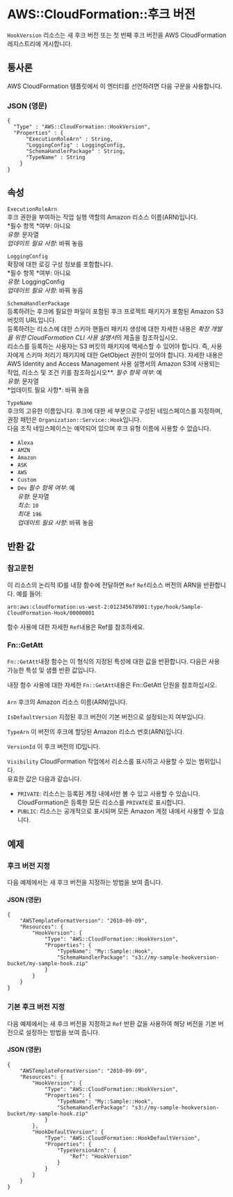 # AWS::CloudFormation::후크 버전

`HookVersion` 리소스는 새 후크 버전 또는 첫 번째 후크 버전을 AWS CloudFormation 레지스트리에 게시합니다.

## 통사론

AWS CloudFormation 템플릿에서 이 엔터티를 선언하려면 다음 구문을 사용합니다.

### JSON (영문)

```
{
  "Type" : "AWS::CloudFormation::HookVersion",
  "Properties" : {
      "ExecutionRoleArn" : String,
      "LoggingConfig" : LoggingConfig,
      "SchemaHandlerPackage" : String,
      "TypeName" : String
    }
}
```

## 속성

`ExecutionRoleArn`  
후크 권한을 부여하는 작업 실행 역할의 Amazon 리소스 이름(ARN)입니다.  
*필수 항목 *여부: 아니요  
_유형_: 문자열  
_업데이트 필요 사항_: 바꿔 놓음

`LoggingConfig`  
확장에 대한 로깅 구성 정보를 포함합니다.  
*필수 항목 *여부: 아니요  
_유형_: LoggingConfig  
_업데이트 필요 사항_: 바꿔 놓음

`SchemaHandlerPackage`  
등록하려는 후크에 필요한 파일이 포함된 후크 프로젝트 패키지가 포함된 Amazon S3 버킷의 URL입니다.  
등록하려는 리소스에 대한 스키마 핸들러 패키지 생성에 대한 자세한 내용은 *확장 개발을 위한 CloudFormation CLI 사용 설명서*의 제출을 참조하십시오.  
리소스를 등록하는 사용자는 S3 버킷의 패키지에 액세스할 수 있어야 합니다. 즉, 사용자에게 스키마 처리기 패키지에 대한 GetObject 권한이 있어야 합니다. 자세한 내용은 AWS Identity and Access Management 사용 설명서의 Amazon S3에 사용되는 작업, 리소스 및 조건 키를 참조하십시오\**.
*필수 항목 여부*: 예  
*유형*: 문자열  
*업데이트 필요 사항\*: 바꿔 놓음

`TypeName`  
후크의 고유한 이름입니다. 후크에 대한 세 부분으로 구성된 네임스페이스를 지정하며, 권장 패턴은 `Organization::Service::Hook`입니다.  
다음 조직 네임스페이스는 예약되어 있으며 후크 유형 이름에 사용할 수 없습니다.

- `Alexa`
- `AMZN`
- `Amazon`
- `ASK`
- `AWS`
- `Custom`
- `Dev`
  _필수 항목 여부_: 예  
  _유형_: 문자열  
  _최소_: `10`  
  _최대_: `196`  
  _업데이트 필요 사항_: 바꿔 놓음

## 반환 값

### 참고문헌

이 리소스의 논리적 ID를 내장 함수에 전달하면 `Ref` `Ref`리소스 버전의 ARN을 반환합니다. 예를 들어:

`arn:aws:cloudformation:us-west-2:012345678901:type/hook/Sample-CloudFormation-Hook/00000001`

함수 사용에 대한 자세한 `Ref`내용은 Ref를 참조하세요.

### Fn::GetAtt

`Fn::GetAtt`내장 함수는 이 형식의 지정된 특성에 대한 값을 반환합니다. 다음은 사용 가능한 특성 및 샘플 반환 값입니다.

내장 함수 사용에 대한 자세한 `Fn::GetAtt`내용은 Fn::GetAtt 단원을 참조하십시오.

####

`Arn` 후크의 Amazon 리소스 이름(ARN)입니다.

`IsDefaultVersion` 지정된 후크 버전이 기본 버전으로 설정되는지 여부입니다.

`TypeArn` 이 버전의 후크에 할당된 Amazon 리소스 번호(ARN)입니다.

`VersionId` 이 후크 버전의 ID입니다.

`Visibility` CloudFormation 작업에서 리소스를 표시하고 사용할 수 있는 범위입니다.  
유효한 값은 다음과 같습니다.

- `PRIVATE`: 리소스는 등록된 계정 내에서만 볼 수 있고 사용할 수 있습니다. CloudFormation은 등록한 모든 리소스를 `PRIVATE`로 표시합니다.
- `PUBLIC`: 리소스는 공개적으로 표시되며 모든 Amazon 계정 내에서 사용할 수 있습니다.

## 예제

### 후크 버전 지정

다음 예제에서는 새 후크 버전을 지정하는 방법을 보여 줍니다.

#### JSON (영문)

```
{
    "AWSTemplateFormatVersion": "2010-09-09",
    "Resources": {
        "HookVersion": {
            "Type": "AWS::CloudFormation::HookVersion",
            "Properties": {
                "TypeName": "My::Sample::Hook",
                "SchemaHandlerPackage": "s3://my-sample-hookversion-bucket/my-sample-hook.zip"
            }
        }
    }
}
```

### 기본 후크 버전 지정

다음 예제에서는 새 후크 버전을 지정하고 `Ref` 반환 값을 사용하여 해당 버전을 기본 버전으로 설정하는 방법을 보여 줍니다.

#### JSON (영문)

```
{
    "AWSTemplateFormatVersion": "2010-09-09",
    "Resources": {
        "HookVersion": {
            "Type": "AWS::CloudFormation::HookVersion",
            "Properties": {
                "TypeName": "My::Sample::Hook",
                "SchemaHandlerPackage": "s3://my-sample-hookversion-bucket/my-sample-hook.zip"
            }
        },
        "HookDefaultVersion": {
            "Type": "AWS::CloudFormation::HookDefaultVersion",
            "Properties": {
                "TypeVersionArn": {
                    "Ref": "HookVersion"
                }
            }
        }
    }
}
```
